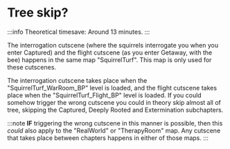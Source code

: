 # Tree skip?

:::info Theoretical timesave: Around 13 minutes.
:::

The interrogation cutscene (where the squirrels interrogate you when you enter Captured) and the flight cutscene (as you enter Getaway, with the bee) happens in the same map "SquirrelTurf". This map is only used for these cutscenes.

The interrogation cutscene takes place when the "SquirrelTurf_WarRoom_BP" level is loaded, and the flight cutscene takes place when the "SquirrelTurf_Flight_BP" level is loaded. If you could somehow trigger the wrong cutscene you could in theory skip almost all of tree, skipping the Captured, Deeply Rooted and Extermination subchapters.

:::note
**IF** triggering the wrong cutscene in this manner is possible, then this *could* also apply to the "RealWorld" or "TherapyRoom" map. Any cutscene that takes place between chapters happens in either of those maps.
:::

